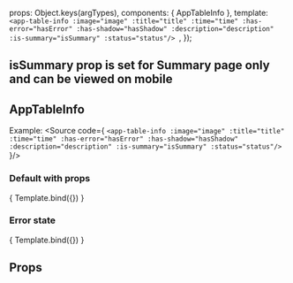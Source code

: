 
<Meta title="ui-kit/AppTableInfo" component={AppTableInfo}/>

  props: Object.keys(argTypes),
  components: { AppTableInfo },
  template: `<app-table-info
                :image="image"
                :title="title"
                :time="time"
                :has-error="hasError"
                :has-shadow="hasShadow"
                :description="description"
                :is-summary="isSummary"
                :status="status"/>
            `,
});

## isSummary prop is set for Summary page only and can be viewed on mobile

## AppTableInfo

Example:
<Source code={
  `<app-table-info
    :image="image"
    :title="title"
    :time="time"
    :has-error="hasError"
    :has-shadow="hasShadow"
    :description="description"
    :is-summary="isSummary"
    :status="status"/>`
}/>

### Default with props
<Canvas>
  <Story name="Default state" args={{
    image: 'https://picsum.photos/200/300',
    title: 'McDonalds',
    time: new Date(),
    hasError: false,
    hasShadow: false,
    isSummary: false,
    description: 'Cafes & restaurants',
    status: 'pending'
  }}>
    { Template.bind({}) }
  </Story>
</Canvas>

### Error state
<Canvas>
  <Story name="Error state" args={{
    image: 'https://picsum.photos/200/300',
    title: 'McDonalds',
    time: new Date(),
    hasError: true,
    hasShadow: false,
    description: 'Cafes & restaurants',
    status: 'Rejected'
  }}>
    { Template.bind({}) }
  </Story>
</Canvas>

## Props
<ArgsTable story="Default view" />
